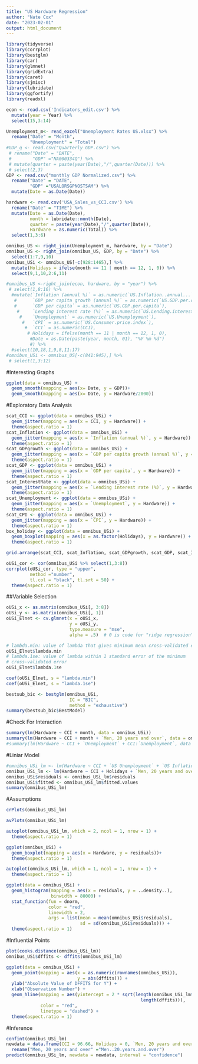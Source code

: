 ```yaml
---
title: "US Hardware Regression"
author: "Nate Cox"
date: "2023-02-01"
output: html_document
---
```


```r
library(tidyverse)
library(corrplot)  
library(bestglm)  
library(car) 
library(glmnet)
library(gridExtra)
library(caret)
library(sjmisc)
library(lubridate)
library(ggfortify)
library(readxl)
```


```r
econ <- read.csv('Indicators_edit.csv') %>%
  mutate(year = Year) %>%
  select(15,3:14)

Unemployment_m<- read_excel("Unemployment Rates US.xlsx") %>%
  rename("Date" = "Month",
         "Unemployment" = "Total")
#GDP_q <- read.csv("Quarterly GDP.csv") %>%
 # rename("Date" = "DATE",
 #        "GDP" ="NA000334Q") %>%
 # mutate(quarter = paste(year(Date),"/",quarter(Date))) %>%
 # select(2,3)
GDP <- read.csv("monthly GDP Normalized.csv") %>%
  rename("Date" = "DATE",
         "GDP" ="USALORSGPNOSTSAM") %>%
  mutate(Date = as.Date(Date))

hardware <- read.csv('USA_Sales_vs_CCI.csv') %>%
  rename("Date" = "TIME") %>%
  mutate(Date = as.Date(Date),
         month = lubridate::month(Date),
         quarter = paste(year(Date),"/",quarter(Date)),
         Hardware = as.numeric(Total)) %>%
  select(1,3:6)

omnibus_US <- right_join(Unemployment_m, hardware, by = "Date")
omnibus_US <- right_join(omnibus_US, GDP, by = "Date") %>%
  select(1:7,9,10)
omnibus_USi <- omnibus_US[-c(928:1465),] %>%
  mutate(Holidays = ifelse(month == 11 | month == 12, 1, 0)) %>%
  select(9,1,10,2:6,11)

#omnibus_US <-right_join(econ, hardware, by = "year") %>%
 # select(1,8:16) %>%
  #mutate(`Inflation (annual %)` = as.numeric(`US.Inflation..annual...`),
   #      `GDP per capita growth (annual %)` = as.numeric(`US.GDP.per.capita.growth..annual...`),
   #      `GDP per capita` = as.numeric(`US.GDP.per.capita`),
    #     `Lending interest rate (%)` = as.numeric(`US.Lending.interest.rate....`),
     #    `Unemployment` = as.numeric(`US.Unemployment`),
      #   `CPI` = as.numeric(`US.Consumer.price.index`),
       #  `CCI` = as.numeric(CCI),
        # Holidays = ifelse(month == 11 | month == 12, 1, 0), 
         #Date = as.Date(paste(year, month, 01), "%Y %m %d")
         #) %>%
  #select(10,18,1,9,8,11:17)
#omnibus_USi <- omnibus_US[-c(841:945),] %>%
 # select(1,3:12)
```
#Interesting Graphs
```r
ggplot(data = omnibus_US) +
  geom_smooth(mapping = aes(x= Date, y = GDP))+
  geom_smooth(mapping = aes(x= Date, y = Hardware/2000))
```

#Exploratory Data Analysis 
```r
scat_CCI <- ggplot(data = omnibus_USi) +
  geom_jitter(mapping = aes(x = CCI, y = Hardware)) +
  theme(aspect.ratio = 1)
scat_Inflation <- ggplot(data = omnibus_USi) +
  geom_jitter(mapping = aes(x = `Inflation (annual %)`, y = Hardware)) +
  theme(aspect.ratio = 1)
scat_GDPgrowth <- ggplot(data = omnibus_USi) +
  geom_jitter(mapping = aes(x = `GDP per capita growth (annual %)`, y = Hardware)) +
  theme(aspect.ratio = 1)
scat_GDP <- ggplot(data = omnibus_USi) +
  geom_jitter(mapping = aes(x = `GDP per capita`, y = Hardware)) +
  theme(aspect.ratio = 1)
scat_InterestRate <- ggplot(data = omnibus_USi) +
  geom_jitter(mapping = aes(x = `Lending interest rate (%)`, y = Hardware)) +
  theme(aspect.ratio = 1)
scat_Unemployment <- ggplot(data = omnibus_USi) +
  geom_jitter(mapping = aes(x = `Unemployment`, y = Hardware)) +
  theme(aspect.ratio = 1)
scat_CPI <- ggplot(data = omnibus_USi) +
  geom_jitter(mapping = aes(x = `CPI`, y = Hardware)) +
  theme(aspect.ratio = 1)
box_holiday <- ggplot(data = omnibus_USi) +
  geom_boxplot(mapping = aes(x = as.factor(Holidays), y = Hardware)) +
  theme(aspect.ratio = 1)

grid.arrange(scat_CCI, scat_Inflation, scat_GDPgrowth, scat_GDP, scat_InterestRate, scat_Unemployment, scat_CPI, box_holiday, ncol =4)
```
```r
oUSi_cor <- cor(omnibus_USi %>% select(1,3:8))
corrplot(oUSi_cor, type = "upper",
         method ="number",
         tl.col = "black", tl.srt = 50) +
  theme(aspect.ratio = 1)
```
##Variable Selection
```r
oUSi_x <- as.matrix(omnibus_USi[, 3:8])
oUSi_y <- as.matrix(omnibus_USi[, 1])
oUSi_Elnet <- cv.glmnet(x = oUSi_x,
                        y = oUSi_y, 
                        type.measure = "mse", 
                        alpha = .5)  # 0 is code for "ridge regression"

# lambda.min: value of lambda that gives minimum mean cross-validated error
oUSi_Elnet$lambda.min
# lambda.1se: value of lambda within 1 standard error of the minimum 
# cross-validated error
oUSi_Elnet$lambda.1se

coef(oUSi_Elnet, s = "lambda.min")
coef(oUSi_Elnet, s = "lambda.1se")

bestsub_bic <- bestglm(omnibus_USi,
                        IC = "BIC",
                        method = "exhaustive")
summary(bestsub_bic$BestModel)
```
#Check For Interaction
```r
summary(lm(Hardware ~ CCI + month, data = omnibus_USi))
summary(lm(Hardware ~ CCI + month + `Men, 20 years and over`, data = omnibus_USi))
#summary(lm(Hardware ~ CCI + `Unemployment` + CCI:`Unemployment`, data = omnibus_USi))
```
#Liniar Model
```r
#omnibus_USi_lm <- lm(Hardware ~ CCI + `US Unemployment` + `US Inflation (annual %)` + `US GDP per capita` +`US Lending interest rate (%)`, data = omnibus_USi)
omnibus_USi_lm <- lm(Hardware ~ CCI + Holidays + `Men, 20 years and over`, data = omnibus_USi)
omnibus_USi$residuals <- omnibus_USi_lm$residuals
omnibus_USi$fitted <- omnibus_USi_lm$fitted.values
summary(omnibus_USi_lm)
```

#Assumptions
```r
crPlots(omnibus_USi_lm)

avPlots(omnibus_USi_lm)

autoplot(omnibus_USi_lm, which = 2, ncol = 1, nrow = 1) + 
  theme(aspect.ratio = 1)

ggplot(omnibus_USi) + 
  geom_boxplot(mapping = aes(x = Hardware, y = residuals))+ 
  theme(aspect.ratio = 1)

autoplot(omnibus_USi_lm, which = 1, ncol = 1, nrow = 1) +
  theme(aspect.ratio = 1)

ggplot(data = omnibus_USi) + 
  geom_histogram(mapping = aes(x = residuals, y = ..density..), 
                 binwidth = 80000) +
  stat_function(fun = dnorm, 
                color = "red", 
                linewidth = 2,
                args = list(mean = mean(omnibus_USi$residuals), 
                            sd = sd(omnibus_USi$residuals))) +
  theme(aspect.ratio = 1)
```

#Influential Points
```r
plot(cooks.distance(omnibus_USi_lm))
omnibus_USi$dffits <- dffits(omnibus_USi_lm)

ggplot(data = omnibus_USi) + 
  geom_point(mapping = aes(x = as.numeric(rownames(omnibus_USi)), 
                           y = abs(dffits))) +
  ylab("Absolute Value of DFFITS for Y") +
  xlab("Observation Number") +
  geom_hline(mapping = aes(yintercept = 2 * sqrt(length(omnibus_USi_lm$coefficients) /
                                                   length(dffits))),
             color = "red", 
             linetype = "dashed") +
  theme(aspect.ratio = 1)
```
#Inference
```r
confint(omnibus_USi_lm)
newdata = data.frame(CCI = 96.66, Holidays = 0, `Men, 20 years and over`= 3.3) %>%
  rename("Men, 20 years and over" ="Men..20.years.and.over")
predict(omnibus_USi_lm, newdata = newdata, interval = "confidence")
```

